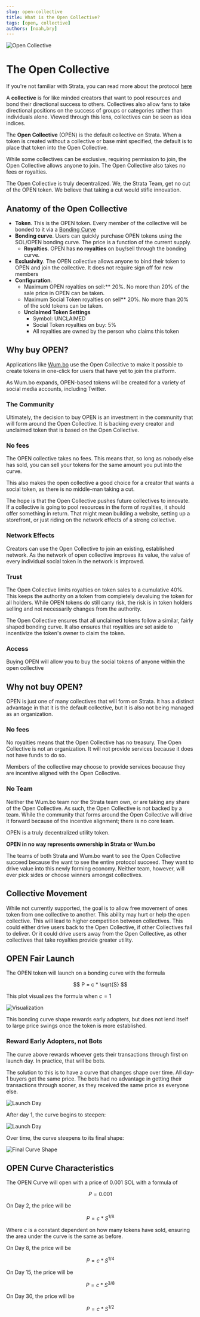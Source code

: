 ```yaml
---
slug: open-collective
title: What is the Open Collective?
tags: [open, collective]
authors: [noah,bry]
---
```


![Open Collective](./OpenSplash.png)

# The Open Collective

If you're not familiar with Strata, you can read more about the protocol [here](/blog/welcome)

A **collective** is for like minded creators that want to pool resources and bond their directional success to others. Collectives also allow fans to take directional positions on the success of groups or categories rather than individuals alone. Viewed through this lens, collectives can be seen as idea indices.

The **Open Collective** (OPEN) is the default collective on Strata. When a token is created without a collective or base mint specified, the default is to place that token into the Open Collective.

While some collectives can be exclusive, requiring permission to join, the Open Collective allows anyone to join. The Open Collective also takes no fees or royalties. 

The Open Collective is truly decentralized. We, the Strata Team, get no cut of the OPEN token. We believe that taking a cut would stifle innovation.

## Anatomy of the Open Collective

  * **Token**. This is the OPEN token. Every member of the collective will be bonded to it via a [Bonding Curve](/docs/learn/bonding_curves)
  * **Bonding curve**. Users can quickly purchase OPEN tokens using the SOL/OPEN bonding curve. The price is a function of the current supply.
    * **Royalties**. OPEN has **no royalties** on buy/sell through the bonding curve. 
  * **Exclusivity**. The OPEN collective allows anyone to bind their token to OPEN and join the collective. It does not require sign off for new members
  * **Configuration**. 
    * Maximum OPEN royalties on sell:** 20%. No more than 20% of the sale price in OPEN can be taken.
    * Maximum Social Token royalties on sell** 20%. No more than 20% of the sold tokens can be taken.
    * **Unclaimed Token Settings**
      * Symbol: UNCLAIMED
      * Social Token royalties on buy: 5%
      * All royalties are owned by the person who claims this token

## Why buy OPEN?

Applications like [Wum.bo](https://wum.bo) use the Open Collective to make it possible to create tokens in one-click for users that have yet to join the platform.

As Wum.bo expands, OPEN-based tokens will be created for a variety of social media accounts, including Twitter.

### The Community

Ultimately, the decision to buy OPEN is an investment in the community that will form around the Open Collective. It is backing every creator and unclaimed token that is based on the Open Collective.

### No fees

The OPEN collective takes no fees. This means that, so long as nobody else has sold, you can sell your tokens for the same amount you put into the curve. 

This also makes the open collective a good choice for a creator that wants a social token, as there is no middle-man taking a cut.

The hope is that the Open Collective pushes future collectives to innovate. 
If a collective is going to pool resources in the form of royalties, it should offer something in return. 
That might mean building a website, setting up a storefront, or just riding on the network effects of a strong collective.

### Network Effects

Creators can use the Open Collective to join an existing, established network. As the network of open collective improves its value, the value of every individual social token in the network is improved.

### Trust

The Open Collective limits royalties on token sales to a cumulative 40%. This keeps the authority on a token from completely devaluing the token for all holders. While OPEN tokens do still carry risk, the risk is in token holders selling and not necessarily changes from the authority.

The Open Collective ensures that all unclaimed tokens follow a similar, fairly shaped bonding curve. It also ensures that royalties are set aside to incentivize the token's owner to claim the token. 

### Access

Buying OPEN will allow you to buy the social tokens of anyone within the open collective

## Why not buy OPEN?

OPEN is just one of many collectives that will form on Strata. It has a distinct advantage in that it is the default collective, but it is also not being managed as an organization.

### No fees

No royalties means that the Open Collective has no treasury. The Open Collective is not an organization. It will not provide services because it does not have funds to do so.

Members of the collective may choose to provide services because they are incentive aligned with the Open Collective.

### No Team

Neither the Wum.bo team nor the Strata team own, or are taking any share of the Open Collective. As such, the Open Collective is not backed by a team. 
While the community that forms around the Open Collective will drive it forward because of the incentive alignment; there is no core team.

OPEN is a truly decentralized utility token. 

**OPEN in no way represents ownership in Strata or Wum.bo**

The teams of both Strata and Wum.bo want to see the Open Collective succeed because the want to see the entire protocol succeed. They want to drive value into this newly forming economy. Neither team, however, will ever pick sides or choose winners amongst collectives.

## Collective Movement

While not currently supported, the goal is to allow free movement of ones token from one collective to another. This ability may hurt or help the open collective. This will lead to higher competition between collectives.
This could either drive users back to the Open Collective, if other Collectives fail to deliver. Or it could drive users away from the Open Collective, as
other collectives that take royalties provide greater utility.

## OPEN Fair Launch

The OPEN token will launch on a bonding curve with the formula 

$$
  P = c * \sqrt{S}
$$

This plot visualizes the formula when $c = 1$

![Visualization](0.5x.png)

This bonding curve shape rewards early adopters, but does not lend itself to large price swings once the token is more established.

### Reward Early Adopters, not Bots

The curve above rewards whoever gets their transactions through first on launch day. In practice, that will be bots.

The solution to this is to have a curve that changes shape over time. All day-1 buyers get the same price. 
The bots had no advantage in getting their transactions through sooner, as they received the same price as everyone else. 

![Launch Day](./launch.png)

After day 1, the curve begins to steepen:

![Launch Day](./day_2.png)

Over time, the curve steepens to its final shape:

![Final Curve Shape](./final.png)

## OPEN Curve Characteristics

The OPEN Curve will open with a price of 0.001 SOL with a formula of

$$P = 0.001$$

On Day 2, the price will be

$$P = c * S^{1/8}$$

Where $c$ is a constant dependent on how many tokens have sold, ensuring the area under the curve is the same as before.

On Day 8, the price will be

$$P = c * S^{1/4}$$

On Day 15, the price will be

$$P = c * S^{3/8}$$

On Day 30, the price will be

$$P = c * S^{1/2}$$